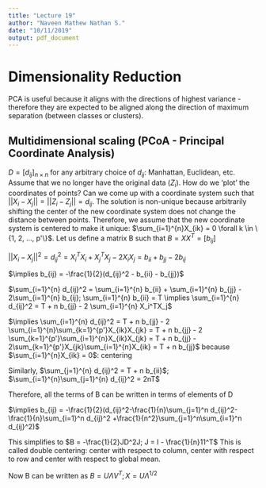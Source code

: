 ```yaml
---
title: "Lecture 19"
author: "Naveen Mathew Nathan S."
date: "10/11/2019"
output: pdf_document
---
```


# Dimensionality Reduction

PCA is useful because it aligns with the directions of highest variance - therefore they are expected to be aligned along the direction of maximum separation (between classes or clusters).

## Multidimensional scaling (PCoA - Principal Coordinate Analysis)

$D = [d_{ij}]_{n \times n}$ for any arbitrary choice of $d_{ij}$: Manhattan, Euclidean, etc. Assume that we no longer have the original data ($Z_i$). How do we 'plot' the coordinates of points? Can we come up with a coordinate system such that $||X_i-X_j|| = ||Z_i-Z_j|| = d_{ij}$. The solution is non-unique because arbitrarily shifting the center of the new coordinate system does not change the distance between points. Therefore, we assume that the new coordinate system is centered to make it unique: $\sum_{i=1}^{n}X_{ik} = 0 \forall k \in \{1, 2, ..., p'\}$. Let us define a matrix B such that $B = XX^T = [b_{ij}]$

$||X_i - X_j||^2 = d_{ij}^2 = X_i^TX_i + X_j^TX_j - 2X_iX_j = b_{ii} + b_{jj} - 2b_{ij}$

$\implies b_{ij} = -\frac{1}{2}(d_{ij}^2 - b_{ii} - b_{jj})$

$\sum_{i=1}^{n} d_{ij}^2 = \sum_{i=1}^{n} b_{ii} + \sum_{i=1}^{n} b_{jj} - 2\sum_{i=1}^{n} b_{ij}; \sum_{i=1}^{n} b_{ii} = T \implies \sum_{i=1}^{n} d_{ij}^2 = T + n b_{jj} - 2 \sum_{i=1}^{n} X_i^TX_j$

$\implies \sum_{i=1}^{n} d_{ij}^2 = T + n b_{jj} - 2 \sum_{i=1}^{n}\sum_{k=1}^{p'}X_{ik}X_{jk} = T + n b_{jj} - 2 \sum_{k=1}^{p'}\sum_{i=1}^{n}X_{ik}X_{jk} = T + n b_{jj} - 2\sum_{k=1}^{p'}X_{jk}\sum_{i=1}^{n}X_{ik} = T + n b_{jj}$ because $\sum_{i=1}^{n}X_{ik} = 0$: centering

Similarly, $\sum_{j=1}^{n} d_{ij}^2 = T + n b_{ii}$; $\sum_{i=1}^{n}\sum_{j=1}^{n} d_{ij}^2 = 2nT$

Therefore, all the terms of B can be written in terms of elements of D

$\implies b_{ij} = -\frac{1}{2}(d_{ij}^2-\frac{1}{n}\sum_{j=1}^n d_{ij}^2-\frac{1}{n}\sum_{i=1}^n d_{ij}^2 +\frac{1}{n^2}\sum_{j=1}^n\sum_{i=1}^n d_{ij}^2)$

This simplifies to $B = -\frac{1}{2}JD^2J; J = I - \frac{1}{n}11^T$ This is called double centering: center with respect to column, center with respect to row and center with respect to global mean.

Now B can be written as $B = U\Lambda V^T; X = U\Lambda^{1/2}$